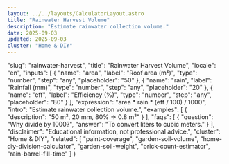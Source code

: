 ```yaml
---
layout: ../../layouts/CalculatorLayout.astro
title: "Rainwater Harvest Volume"
description: "Estimate rainwater collection volume."
date: 2025-09-03
updated: 2025-09-03
cluster: "Home & DIY"
---
```


  "slug": "rainwater-harvest",
  "title": "Rainwater Harvest Volume",
  "locale": "en",
  "inputs": [
    {
      "name": "area",
      "label": "Roof area (m²)",
      "type": "number",
      "step": "any",
      "placeholder": "50"
    },
    {
      "name": "rain",
      "label": "Rainfall (mm)",
      "type": "number",
      "step": "any",
      "placeholder": "20"
    },
    {
      "name": "eff",
      "label": "Efficiency (%)",
      "type": "number",
      "step": "any",
      "placeholder": "80"
    }
  ],
  "expression": "area * rain * (eff / 100) / 1000",
  "intro": "Estimate rainwater collection volume.",
  "examples": [
    {
      "description": "50 m², 20 mm, 80% ⇒ 0.8 m³"
    }
  ],
  "faqs": [
    {
      "question": "Why divide by 1000?",
      "answer": "To convert liters to cubic meters."
    }
  ],
  "disclaimer": "Educational information, not professional advice.",
  "cluster": "Home & DIY",
  "related": [
    "paint-coverage",
    "garden-soil-volume",
    "home-diy-division-calculator",
    "garden-soil-weight",
    "brick-count-estimator",
    "rain-barrel-fill-time"
  ]
}

<Calculator schema={schema} />

